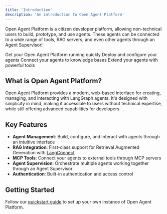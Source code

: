 ```yaml
---
title: 'Introduction'
description: 'An introduction to Open Agent Platform'
---
```


Open Agent Platform is a citizen developer platform, allowing non-technical users to build, prototype, and use agents. These agents can be connected to a wide range of tools, RAG servers, and even other agents through an Agent Supervisor!

<CardGroup cols={2}>
  <Card
    title="Quick Start"
    icon="bolt"
    href="/labs/oap/quickstart"
  >
    Get your Open Agent Platform running quickly
  </Card>
  <Card
    title="Agent Setup"
    icon="robot"
    href="/labs/oap/setup/agents"
  >
    Deploy and configure your agents
  </Card>
  <Card
    title="RAG Integration"
    icon="database"
    href="/labs/oap/setup/rag-server"
  >
    Connect your agents to knowledge bases
  </Card>
  <Card
    title="MCP Server"
    icon="toolbox"
    href="/labs/oap/setup/mcp-server"
  >
    Extend your agents with powerful tools
  </Card>
</CardGroup>

## What is Open Agent Platform?

Open Agent Platform provides a modern, web-based interface for creating, managing, and interacting with LangGraph agents. It's designed with simplicity in mind, making it accessible to users without technical expertise, while still offering advanced capabilities for developers.

## Key Features

- **Agent Management**: Build, configure, and interact with agents through an intuitive interface
- **RAG Integration**: First-class support for Retrieval Augmented Generation with [LangConnect](https://github.com/langchain-ai/langconnect)
- **MCP Tools**: Connect your agents to external tools through MCP servers
- **Agent Supervision**: Orchestrate multiple agents working together through an Agent Supervisor
- **Authentication**: Built-in authentication and access control

## Getting Started

Follow our [quickstart guide](/labs/oap/quickstart) to set up your own instance of Open Agent Platform.
